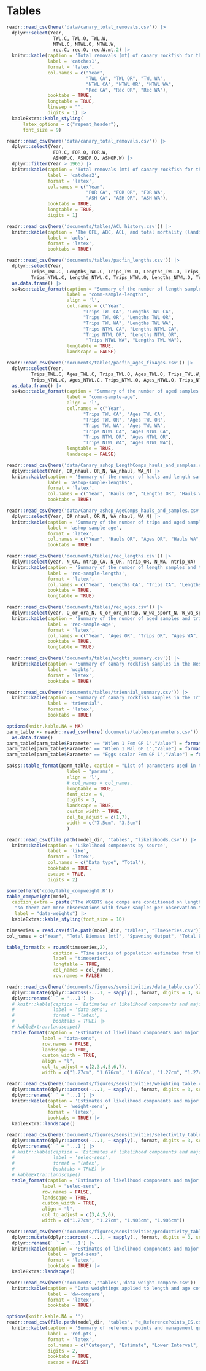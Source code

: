 \clearpage
\floatplacement{table}{H}

# Tables

<!-- ======================================================= -->
<!-- ********  Catch tables *************** --> 
<!-- ======================================================= -->

```r
readr::read_csv(here('data/canary_total_removals.csv')) |> 
  dplyr::select(Year,
                 TWL.C, TWL.O, TWL.W,
                 NTWL.C, NTWL.O, NTWL.W,
                 rec.C, rec.O, rec.W.mt.2) |>
  knitr::kable(caption = 'Total removals (mt) of canary rockfish for the trawl (TWL), non-trawl (NTWL) used in the assessment model. See text for description of sources',
               label = 'catches1', 
               format = 'latex',
               col.names = c("Year", 
                             "TWL CA", "TWL OR", "TWL WA",
                             "NTWL CA", "NTWL OR", "NTWL WA",
                             "Rec CA", "Rec OR", "Rec WA"),
               booktabs = TRUE,
               longtable = TRUE,
               linesep = "",
               digits = 1) |>
  kableExtra::kable_styling(
      latex_options = c("repeat_header"),
      font_size = 9)
```

\newpage

```r
readr::read_csv(here('data/canary_total_removals.csv')) |> 
  dplyr::select(Year,
                 FOR.C, FOR.O, FOR.W,
                 ASHOP.C, ASHOP.O, ASHOP.W) |>
  dplyr::filter(Year > 1965) |>
  knitr::kable(caption = 'Total removals (mt) of canary rockfish for the foreign (FOR) and at-sea hake (ASH) fleets used in the assessment model. Removals before 1966 are zero. See text for description of sources',
               label = 'catches2', 
               format = 'latex',
               col.names = c("Year",
                             "FOR CA", "FOR OR", "FOR WA",
                             "ASH CA", "ASH OR", "ASH WA"),
               booktabs = TRUE,
               longtable = TRUE,
               digits = 1)
```

\newpage

<!-- ======================================================= -->
<!-- ********  ACL tables *************** --> 
<!-- ======================================================= -->

```r
readr::read_csv(here('documents/tables/ACL_history.csv')) |>
  knitr::kable(caption = 'The OFL, ABC, ACL, and total mortality (landings + dead discards) in metric tons',
               label = 'acls', 
               format = 'latex',
               booktabs = TRUE)
```

\newpage

<!-- ======================================================= -->
<!-- ********  Commercial sample size tables *************** --> 
<!-- ======================================================= -->

```r
readr::read_csv(here('documents/tables/pacfin_lengths.csv')) |>
  dplyr::select(Year, 
         Trips_TWL.C, Lengths_TWL.C, Trips_TWL.O, Lengths_TWL.O, Trips_TWL.W, Lengths_TWL.W, 
         Trips_NTWL.C, Lengths_NTWL.C, Trips_NTWL.O, Lengths_NTWL.O, Trips_NTWL.W, Lengths_NTWL.W) |>
  as.data.frame() |>
  sa4ss::table_format(caption = "Summary of the number of length samples and trips for commercial trawl (TWL) and non-trawl (NTWL) fleets for California (CA), Oregon (OR), and Washington (WA)",
                      label = "comm-sample-lengths",
                      align = 'l',
                      col.names = c("Year",
                            "Trips TWL CA", "Lengths TWL CA", 
                            "Trips TWL OR", "Lengths TWL OR", 
                            "Trips TWL WA", "Lengths TWL WA",
                            "Trips NTWL CA", "Lengths NTWL CA", 
                            "Trips NTWL OR", "Lengths NTWL OR", 
                             "Trips NTWL WA", "Lengths TWL WA"),
                      longtable = TRUE,
                      landscape = FALSE)
```

\newpage

```r
readr::read_csv(here('documents/tables/pacfin_ages_fixAges.csv')) |>
  dplyr::select(Year, 
         Trips_TWL.C, Ages_TWL.C, Trips_TWL.O, Ages_TWL.O, Trips_TWL.W, Ages_TWL.W,
         Trips_NTWL.C, Ages_NTWL.C, Trips_NTWL.O, Ages_NTWL.O, Trips_NTWL.W, Ages_NTWL.W) |>
  as.data.frame() |>
  sa4ss::table_format(caption = "Summary of the number of aged samples and trips for commercial trawl (TWL) and non-trawl (NTWL) fleets for California (CA), Oregon (OR), and Washington (WA)",
                      label = "comm-sample-age",
                      align = 'l',
                      col.names = c("Year",
                            "Trips TWL CA", "Ages TWL CA", 
                            "Trips TWL OR", "Ages TWL OR", 
                            "Trips TWL WA", "Ages TWL WA", 
                            "Trips NTWL CA", "Ages NTWL CA", 
                            "Trips NTWL OR", "Ages NTWL OR", 
                            "Trips NTWL WA", "Ages NTWL WA"),
                      longtable = TRUE,
                      landscape = FALSE)
```

\newpage

<!-- ======================================================= -->
<!-- ********  ASHOP sample size tables *************** --> 
<!-- ======================================================= -->

```r
readr::read_csv(here('data/Canary_ashop_LengthComps_hauls_and_samples.csv')) |> 
  dplyr::select(Year, OR_nhaul, OR_N, WA_nhaul, WA_N) |>
  knitr::kable(caption = 'Summary of the number of hauls and length samples for the at-sea hake fleets for Oregon (OR), and Washington (WA). No samples were collected in California',
               label = 'ashop-sample-lengths', 
               format = 'latex',
               col.names = c("Year", "Hauls OR", "Lengths OR", "Hauls WA", "Lengths WA"),
               booktabs = TRUE)
```

\newpage

```r
readr::read_csv(here('data/Canary_ashop_AgeComps_hauls_and_samples.csv')) |>
  dplyr::select(Year, OR_nhaul, OR_N, WA_nhaul, WA_N) |>
  knitr::kable(caption = 'Summary of the number of trips and aged samples for the at-sea hake fleets for Oregon (OR), and Washington (WA). No samples were collected in California',
               label = 'ashop-sample-age', 
               format = 'latex',
               col.names = c("Year", "Hauls OR", "Ages OR", "Hauls WA", "Ages WA"),
               booktabs = TRUE)
```

\newpage

<!-- ======================================================= -->
<!-- ********  Recreational sample size tables *************** --> 
<!-- ======================================================= -->

```r
readr::read_csv(here('documents/tables/rec_lengths.csv')) |>
  dplyr::select(year, N_CA, ntrip_CA, N_OR, ntrip_OR, N_WA, ntrip_WA) |>
  knitr::kable(caption = 'Summary of the number of length samples and trips for recreational fleets for California (CA), Oregon (OR), and Washington (WA)',
               label = 'rec-sample-lengths', 
               format = 'latex',
               col.names = c("Year", "Lengths CA", "Trips CA", "Lengths OR", "Trips OR", "Lengths WA", "Trips WA"),
               booktabs = TRUE,
               longtable = TRUE)
```

\newpage

```r
readr::read_csv(here('documents/tables/rec_ages.csv')) |>
  dplyr::select(year, O_or_ora_N, O_or_ora_ntrip, W_wa_sport_N, W_wa_sport_ntrip) |>
  knitr::kable(caption = 'Summary of the number of aged samples and trips for recreational fleets for Oregon (OR), and Washington (WA). No aged samples are available for the California recreational fleet',
               label = 'rec-sample-age', 
               format = 'latex',
               col.names = c("Year", "Ages OR", "Trips OR", "Ages WA", "Trips WA"),
               booktabs = TRUE,
               longtable = TRUE)
```

\newpage

<!-- ======================================================= -->
<!-- ********  Survey sample size tables *************** --> 
<!-- ======================================================= -->

```r
readr::read_csv(here('documents/tables/wcgbts_summary.csv')) |>
  knitr::kable(caption = 'Summary of canary rockfish samples in the West Coast Groundfish Bottomtrawl Survey (WCGBTS)',
               label = 'wcgbts', 
               format = 'latex',
               booktabs = TRUE)
```

\newpage

```r
readr::read_csv(here('documents/tables/triennial_summary.csv')) |>
  knitr::kable(caption = 'Summary of canary rockfish samples in the Triennial Shelf Survey (Triennial)',
               label = 'triennial', 
               format = 'latex',
               booktabs = TRUE)
```

\newpage

<!-- ======================================================= -->
<!-- ********  Model results *************** --> 
<!-- ======================================================= -->


```r
options(knitr.kable.NA = NA)
parm_table <- readr::read_csv(here('documents/tables/parameters.csv')) |>
  as.data.frame()
parm_table[parm_table$Parameter == "Wtlen 1 Fem GP 1","Value"] = format(parm_table[parm_table$Parameter == "Wtlen 1 Fem GP 1","Value"], scientific = TRUE)
parm_table[parm_table$Parameter == "Wtlen 1 Mal GP 1","Value"] = format(parm_table[parm_table$Parameter == "Wtlen 1 Mal GP 1","Value"], scientific = TRUE)
parm_table[parm_table$Parameter == "Eggs scalar Fem GP 1","Value"] = format(parm_table[parm_table$Parameter == "Eggs scalar Fem GP 1","Value"], scientific = TRUE)

sa4ss::table_format(parm_table, caption = "List of parameters used in the base model, including estimated values and standard deviations (SD), bounds (minimum and maximum), estimation phase (negative values not estimated), status (indicates if parameters are near bounds), and prior type information (mean and SD).",
                      label = "params",
                      align = 'l',
                      # col_names = col_names,
                      longtable = TRUE,
                      font_size = 9,
                      digits = 3,
                      landscape = TRUE,
                      custom_width = TRUE,
                      col_to_adjust = c(1,7),
                      width = c("7.5cm", "3.5cm")
                      )
```


\newpage

```r
readr::read_csv(file.path(model_dir, "tables", "likelihoods.csv")) |>
  knitr::kable(caption = 'Likelihood components by source',
               label = 'like',
               format = 'latex',
               col.names = c("Data type", "Total"),
               booktabs = TRUE,
               escape = TRUE,
               digits = 2)
```

\newpage

```r
source(here('code/table_compweight.R'))
table_compweight(model,
  caption_extra = paste("The WCGBTS age comps are conditioned on length,",
   "so there are more observations with fewer samples per observation."),
   label = "data-weights") |>
  kableExtra::kable_styling(font_size = 10)
```

\newpage

<!-- ======================================================= -->
<!-- ********  Timeseries *************** --> 
<!-- ======================================================= -->

```r
timeseries = read.csv(file.path(model_dir, "tables", "TimeSeries.csv"))
col_names = c("Year", "Total Biomass (mt)", "Spawning Output", "Total Biomass 5+ (mt)", "Fraction Unfished", "Age-0 Recruits", "Total Mortality (mt)", "1-SPR", "Exploitation Rate")

table_format(x = round(timeseries,2),
                 caption = "Time series of population estimates from the base model. Spawning output is in millions of eggs and age-0 recruits is in numbers of 1000s. Total mortality for 2023 and 2024 is based on projected estimates provided by the Groundfish Management Team.",
                 label = "timeseries",
                 longtable = TRUE,
                 col_names = col_names,
                 row.names = FALSE)
```

\newpage

<!-- ======================================================= -->
<!-- ********  Sensitivities *************** --> 
<!-- ======================================================= -->
```r
readr::read_csv(here('documents/figures/sensitivities/data_table.csv')) |>
  dplyr::mutate(dplyr::across(-...1, ~ sapply(., format, digits = 3, scientific = FALSE))) |>
  dplyr::rename(` ` = '...1') |>
  # knitr::kable(caption = 'Estimates of likelihood components and major model parameters for data sensitivities. Likelihood is negative log-likelihood, where lower values indicate better fit to data. Because of differences in input data, not all likelihoods are comparable.',
  #              label = 'data-sens',
  #              format = 'latex',
  #              booktabs = TRUE) |>
  # kableExtra::landscape()
  table_format(caption = 'Estimates of likelihood components and major model parameters for data sensitivities. Likelihood is negative log-likelihood, where a lower value would indicate better fit to data. However, because of differences in input data for these sensitivities, likelihoods are generally uncomparable among scenarios.',
             label = "data-sens",
             row.names = FALSE,
             landscape = TRUE,
             custom_width = TRUE,
             align = "l",
             col_to_adjust = c(2,3,4,5,6,7),
             width = c("1.27cm", "1.676cm", "1.676cm", "1.27cm", "1.27cm", "1.905cm"))
```

```r
readr::read_csv(here('documents/figures/sensitivities/weighting_table.csv')) |>
  dplyr::mutate(dplyr::across(-...1, ~ sapply(., format, digits = 3, scientific = FALSE))) |>
  dplyr::rename(` ` = '...1') |>
  knitr::kable(caption = 'Estimates of likelihood components and major model parameters for data weighting sensitivities. Likelihood is negative log-likelihood, where lower values indicate better fit to data. Because of differences in input data, likelihoods are only comparable between the base model and the `No extra SD` model.',
               label = 'weight-sens',
               format = 'latex',
               booktabs = TRUE) |>
  kableExtra::landscape()
```

```r
readr::read_csv(here('documents/figures/sensitivities/selectivity_table.csv')) |>
  dplyr::mutate(dplyr::across(-...1, ~ sapply(., format, digits = 3, scientific = FALSE))) |>
  dplyr::rename(` ` = '...1') |>
  # knitr::kable(caption = 'Estimates of likelihood components and major model parameters for selectivity sensitivities. Likelihood is negative log-likelihood, where lower values indicate better fit to data. Because of differences in input data, likelihoods for the `Float Q` model are not comparable.',
  #              label = 'selec-sens',
  #              format = 'latex',
  #              booktabs = TRUE) |>
  # kableExtra::landscape()
  table_format(caption = 'Estimates of likelihood components and major model parameters for selectivity sensitivities. Likelihood is negative log-likelihood, where lower values indicate better fit to data. Because of differences in input data, likelihoods for the `Float Q` model are not comparable.',
             label = "selec-sens",
             row.names = FALSE,
             landscape = TRUE,
             custom_width = TRUE,
             align = "l",
             col_to_adjust = c(3,4,5,6),
             width = c("1.27cm", "1.27cm", "1.905cm", "1.905cm"))
```

```r
readr::read_csv(here('documents/figures/sensitivities/productivity_table.csv')) |>
  dplyr::mutate(dplyr::across(-...1, ~ sapply(., format, digits = 3, scientific = FALSE))) |>
  dplyr::rename(` ` = '...1') |>
  knitr::kable(caption = 'Estimates of likelihood components and major model parameters for productivity sensitivities. Likelihood is negative log-likelihood, where lower values indicate better fit to data.',
               label = 'prod-sens',
               format = 'latex',
               booktabs = TRUE) |>
  kableExtra::landscape()
```

```r
readr::read_csv(here('documents','tables','data-weight-compare.csv')) |>
  knitr::kable(caption = "Data weightings applied to length and age compositions according to the `Francis` and `McAlister Ianelli` (MI) methods. `CAAL` is conditional age-at-length data.",
               label = 'dw-compare',
               format = 'latex',
               booktabs = TRUE)
```


<!-- ======================================================= -->
<!-- ********  Reference points *************** --> 
<!-- ======================================================= -->

<!-- ```{r, results = 'asis'} -->
<!-- readr::read_csv(here('documents/tables/ref_points.csv')) |> -->
<!--   knitr::kable(caption = 'Various reference points for three different management targets', -->
<!--                label = 'ref-pts', -->
<!--                format = 'latex', -->
<!--                booktabs = TRUE, -->
<!--                escape = FALSE) -->
<!-- ``` -->

<!-- Update with larger reference point table -->
```r
options(knitr.kable.NA = '')
readr::read_csv(file.path(model_dir, "tables", "e_ReferencePoints_ES.csv")) |>
  knitr::kable(caption = 'Summary of reference points and management quantities, including estimates of 95 percent intervals',
               label = 'ref-pts',
               format = 'latex',
               col.names = c("Category", "Estimate", "Lower Interval", "Upper Interval"),
               digits = 2,
               booktabs = TRUE,
               escape = FALSE)
```


<!-- ======================================================= -->
<!-- ******** Projection and Decision Tables *************** --> 
<!-- ======================================================= -->

<!-- ```{r, results = 'asis'} -->
<!-- #options(knitr.kable.NA = '') -->
<!-- readr::read_csv(here('documents','tables','projections.csv'), na = "-") |> -->
<!--   data.frame() |> -->
<!--   table_format(caption = "Projections of estimated OFL (mt), ABC (mt), resulting ACLs (mt) based on 40-10 rule and applied buffers, and estimated spawning output in millions of eggs, and spawning output relative to unfished for 2025-2034, with assumed removals in 2023 and 2024 based on recommended values from the Groundfish Management Team.", -->
<!--              label = "project", -->
<!--              row.names = FALSE, -->
<!--              col_names = c('Year', 'Adopted OFL (mt)', 'Adopted ABC (mt)', 'Adopted ACL (mt)', "Assumed removals (mt)", "OFL (mt)", "Buffer", "ABC", "ACL", "Spawning Output", "Fraction Unfished"), -->
<!--              landscape = TRUE, -->
<!--              custom_width = TRUE, -->
<!--              align = "l", -->
<!--              col_to_adjust = c(2,3,4,5,10,11), -->
<!--              width = c("1.27cm", "1.27cm", "1.27cm", "1.676cm", "1.676cm", "1.676cm")) -->
<!-- ``` -->

